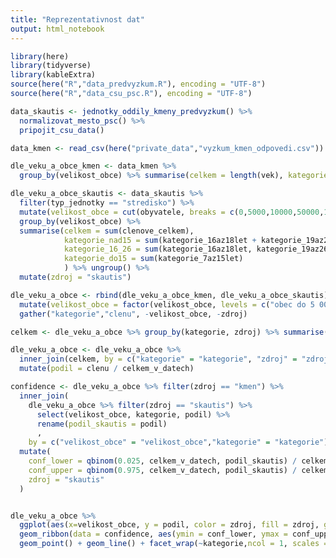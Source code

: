 ---
title: "Reprezentativnost dat"
output: html_notebook
---



```{r setup}
library(here)
library(tidyverse)
library(kableExtra)
source(here("R","data_predvyzkum.R"), encoding = "UTF-8")
source(here("R","data_csu_psc.R"), encoding = "UTF-8")

```

```{r}
data_skautis <- jednotky_oddily_kmeny_predvyzkum() %>%
  normalizovat_mesto_psc() %>%
  pripojit_csu_data()
```


```{r}
data_kmen <- read_csv(here("private_data","vyzkum_kmen_odpovedi.csv")) %>% rename(vek = `Kolik Ti je let?`, velikost_obce = `Z jak velkého města pocházíš?`)
```

```{r}
dle_veku_a_obce_kmen <- data_kmen %>% 
  group_by(velikost_obce) %>% summarise(celkem = length(vek), kategorie_nad15 = sum(vek > 15, na.rm = TRUE), kategorie_16_26 = sum(vek >15 & vek <=26, na.rm = TRUE), kategorie_do15 = sum(vek <= 15, na.rm = TRUE)) %>% ungroup() %>% mutate(zdroj = "kmen")

dle_veku_a_obce_skautis <- data_skautis %>% 
  filter(typ_jednotky == "stredisko") %>%
  mutate(velikost_obce = cut(obyvatele, breaks = c(0,5000,10000,50000,100000,1e7), labels = c("obec do 5 000 obyvatel","obec do 10 000 obyvatel","obec do 50 000 obyvatel","obec do 100 000 obyvatel","obec nad 100 000 obyvatel"))) %>%
  group_by(velikost_obce) %>% 
  summarise(celkem = sum(clenove_celkem), 
            kategorie_nad15 = sum(kategorie_16az18let + kategorie_19az26let + kategorie_nad26let), 
            kategorie_16_26 = sum(kategorie_16az18let, kategorie_19az26let),
            kategorie_do15 = sum(kategorie_7az15let)
            ) %>% ungroup() %>%
  mutate(zdroj = "skautis")

dle_veku_a_obce <- rbind(dle_veku_a_obce_kmen, dle_veku_a_obce_skautis) %>%
  mutate(velikost_obce = factor(velikost_obce, levels = c("obec do 5 000 obyvatel","obec do 10 000 obyvatel","obec do 50 000 obyvatel","obec do 100 000 obyvatel","obec nad 100 000 obyvatel"), labels = c("< 5 000","< 10 000", "< 50 000","< 100 000","100 000 +"))) %>%
  gather("kategorie","clenu", -velikost_obce, -zdroj)

celkem <- dle_veku_a_obce %>% group_by(kategorie, zdroj) %>% summarise(celkem_v_datech = sum(clenu))

dle_veku_a_obce <- dle_veku_a_obce %>%
  inner_join(celkem, by = c("kategorie" = "kategorie", "zdroj" = "zdroj")) %>% 
  mutate(podil = clenu / celkem_v_datech)

confidence <- dle_veku_a_obce %>% filter(zdroj == "kmen") %>%
  inner_join(
    dle_veku_a_obce %>% filter(zdroj == "skautis") %>% 
      select(velikost_obce, kategorie, podil) %>%
      rename(podil_skautis = podil)
      , 
    by = c("velikost_obce" = "velikost_obce","kategorie" = "kategorie")) %>%
  mutate(
    conf_lower = qbinom(0.025, celkem_v_datech, podil_skautis) / celkem_v_datech,
    conf_upper = qbinom(0.975, celkem_v_datech, podil_skautis) / celkem_v_datech,
    zdroj = "skautis"
  )


dle_veku_a_obce %>% 
  ggplot(aes(x=velikost_obce, y = podil, color = zdroj, fill = zdroj, group = zdroj)) + 
  geom_ribbon(data = confidence, aes(ymin = conf_lower, ymax = conf_upper), alpha = 0.2, color = "transparent") +
  geom_point() + geom_line() + facet_wrap(~kategorie,ncol = 1, scales = "free_y")

```

